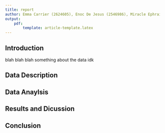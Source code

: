 ```yaml
---
title: report
author: Emma Carrier (2624605), Enoc De Jesus (2546986), Miracle Ephraim (2492732), Neil Das (2487236)
output:
    pdf: 
        template: article-template.latex
---
```


## Introduction
blah blah blah something about the data idk

## Data Description

## Data Anaylsis

## Results and Dicussion

## Conclusion

